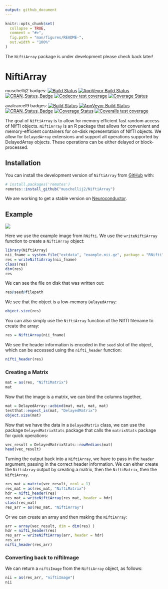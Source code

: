 ```yaml
---
output: github_document
---
```


<!-- README.md is generated from README.Rmd. Please edit that file -->

```r
knitr::opts_chunk$set(
  collapse = TRUE,
  comment = "#>",
  fig.path = "man/figures/README-",
  out.width = "100%"
)
```

The `NiftiArray` package is under development please check back later!

# NiftiArray

<!-- badges: start -->
muschellij2 badges:
[![Build Status](https://travis-ci.com/muschellij2/NiftiArray.svg?branch=master)](https://travis-ci.com/muschellij2/NiftiArray)
[![AppVeyor Build Status](https://ci.appveyor.com/api/projects/status/github/muschellij2/NiftiArray?branch=master&svg=true)](https://ci.appveyor.com/project/muschellij2/NiftiArray)
[![CRAN_Status_Badge](https://www.r-pkg.org/badges/version/NiftiArray)](https://cran.r-project.org/package=NiftiArray)
[![Codecov test coverage](https://codecov.io/gh/muschellij2/NiftiArray/branch/master/graph/badge.svg)](https://codecov.io/gh/muschellij2/NiftiArray?branch=master)
[![Coverage Status](https://img.shields.io/coveralls/muschellij2/NiftiArray.svg)](https://coveralls.io/r/muschellij2/NiftiArray?branch=master)

avalcarcel9 badges:
[![Build Status](https://travis-ci.org/avalcarcel9/NiftiArray.svg?branch=master)](https://travis-ci.org/avalcarcel9/NiftiArray)
[![AppVeyor Build Status](https://ci.appveyor.com/api/projects/status/github/avalcarcel9/NiftiArray?branch=master&svg=true)](https://ci.appveyor.com/project/avalcarcel9/NiftiArray)
[![CRAN_Status_Badge](https://www.r-pkg.org/badges/version/NiftiArray)](https://cran.r-project.org/package=NiftiArray)
[![Coverage Status](https://img.shields.io/coveralls/avalcarcel9/NiftiArray.svg)](https://coveralls.io/r/avalcarcel9/NiftiArray?branch=master)
[![Coveralls test coverage](https://coveralls.io/repos/github/avalcarcel9/NiftiArray/badge.svg)](https://coveralls.io/r/avalcarcel9/NiftiArray?branch=master)
<!-- badges: end -->

The goal of `NiftiArray` is to allow for memory efficient fast random access of NIfTI objects. `NiftiArray` is an R package that allows for convenient and memory-efficient containers for on-disk representation of NIfTI objects. We allow for `DelayedArray` extensions and support all operations supported by DelayedArray objects. These operations can be either delayed or block-processed.

## Installation

You can install the development version of `NiftiArray` from [GitHub](https://github.com/) with:

``` r
# install.packages('remotes')
remotes::install_github("muschellij2/NiftiArray")
```

We are working to get a stable version on [Neuroconductor](www.neuroconductor.org).

## Example

![](https://media.giphy.com/media/1ken0zzzL79NPy3QZj/giphy.gif)

Here we use the example image from `RNifti`.  We use the `writeNiftiArray` function to create a `NiftiArray` object:
```r
library(NiftiArray)
nii_fname = system.file("extdata", "example.nii.gz", package = "RNifti")
res = writeNiftiArray(nii_fname)
class(res)
dim(res)
res
```

We can see the file on disk that was written out:

```r
res@seed@filepath
```

We see that the object is a low-memory `DelayedArray`:
```r
object.size(res)
```

You can also simply use the `NiftiArray` function of the NIfTI filename to create the array:

```r
res = NiftiArray(nii_fname)
```

We see the header information is encoded in the `seed` slot of the object, which can be accessed using the `nifti_header` function:
```r
nifti_header(res)
```

### Creating a Matrix


```r
mat = as(res, "NiftiMatrix")
mat
```

Now that the image is a matrix, we can bind the columns together,
```r
mat = DelayedArray::acbind(mat, mat, mat, mat)
testthat::expect_is(mat, "DelayedMatrix")
object.size(mat)
```

Now that we have the data in a `DelayedMatrix` class, we can use the package `DelayedMatrixStats` package that calls the `matrixStats` package for quick operations:

```r
vec_result = DelayedMatrixStats::rowMedians(mat)
head(vec_result)
```

Turning the output back into a `NiftiArray`, we have to pass in the `header` argument, passing in the correct header information.  We can either create the `NiftiArray` output by creating a matrix, then the `NiftiMatrix`, then the `NiftiArray`.

```r
res_mat = matrix(vec_result, ncol = 1)
res_mat = as(res_mat, "NiftiMatrix")
hdr = nifti_header(res)
res_mat = writeNiftiArray(res_mat, header = hdr)
class(res_mat)
res_arr = as(res_mat, "NiftiArray")
```

Or we can create an array and then making the `NiftiArray`:

```r
arr = array(vec_result, dim = dim(res) )
hdr = nifti_header(res)
res_arr = writeNiftiArray(arr, header = hdr)
res_arr
nifti_header(res_arr)
```


### Converting back to niftiImage

We can return a `niftiImage` from the `NiftiArray` object, as follows:

```r
nii = as(res_arr, "niftiImage")
nii
```


